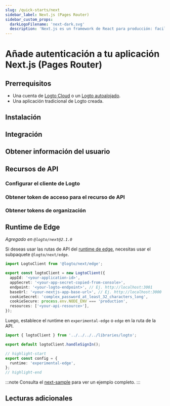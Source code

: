 ```yaml
---
slug: /quick-starts/next
sidebar_label: Next.js (Pages Router)
sidebar_custom_props:
  darkLogoFilename: 'next-dark.svg'
  description: 'Next.js es un framework de React para producción: facilita la creación de aplicaciones React fullstack y viene con SSR incorporado.'
---
```




# Añade autenticación a tu aplicación Next.js (Pages Router)

<GuideTip />

## Prerrequisitos

- Una cuenta de [Logto Cloud](https://cloud.logto.io) o un [Logto autoalojado](/introduction/set-up-logto-oss).
- Una aplicación tradicional de Logto creada.

## Instalación

<Installation />

## Integración

<Integration />

## Obtener información del usuario

<GetUserInformation />

## Recursos de API

<ApiResourcesDescription />

### Configurar el cliente de Logto

<ConfigApiResources />

### Obtener token de acceso para el recurso de API

<FetchAccessTokenForApiResources />

### Obtener tokens de organización

<FetchOrganizationTokenForUser />

## Runtime de Edge

_Agregado en `@logto/next@2.1.0`_

Si deseas usar las rutas de API del [runtime de edge](https://nextjs.org/docs/app/building-your-application/rendering/edge-and-nodejs-runtimes), necesitas usar el subpaquete `@logto/next/edge`.

```ts title="libraries/logto.ts"
import LogtoClient from '@logto/next/edge';

export const logtoClient = new LogtoClient({
  appId: '<your-application-id>',
  appSecret: '<your-app-secret-copied-from-console>',
  endpoint: '<your-logto-endpoint>', // Ej. http://localhost:3001
  baseUrl: '<your-nextjs-app-base-url>', // Ej. http://localhost:3000
  cookieSecret: 'complex_password_at_least_32_characters_long',
  cookieSecure: process.env.NODE_ENV === 'production',
  resources: ['<your-api-resource>'],
});
```

Luego, establece el runtime en `experimental-edge` o `edge` en la ruta de la API.

```ts title="pages/api/logto/sign-in.ts"
import { logtoClient } from '../../../../libraries/logto';

export default logtoClient.handleSignIn();

// highlight-start
export const config = {
  runtime: 'experimental-edge',
};
// highlight-end
```

:::note
Consulta el [next-sample](https://github.com/logto-io/js/tree/master/packages/next-sample) para ver un ejemplo completo.
:::

## Lecturas adicionales

<FurtherReadings />
